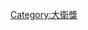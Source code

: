{{Navbox
| name      = 大衛獎最佳女主角
| title     = [[意大利电影金像奖|大衛獎最佳女主角]]
| state     = {{{state<includeonly>|autocollapse</includeonly>}}}
| bodyclass = hlist
| basestyle = background: #DDBF5F

| group1 = 1956–1980
| list1 =
* [[珍娜·露露布莉姬妲]] (1956)
* [[安娜·马尼亚尼]] (1958) 
* [[安娜·马尼亚尼]] (1959)
* [[索非娅·罗兰|蘇菲亞·羅蘭]] (1961) 
* [[珍娜·露露布莉姬妲]] / [[西爾瓦娜·曼加諾]] (1963)
* [[索非娅·罗兰|蘇菲亞·羅蘭]] (1964) 
* [[索非娅·罗兰|蘇菲亞·羅蘭]] (1965)
* {{link-it|茱莉艾塔·瑪西娜|Giulietta Masina}} (1966)
* [[西爾瓦娜·曼加諾]] (1967)
* [[克勞蒂亞·卡蒂納]] (1968) 
* [[珍娜·露露布莉姬妲]] / {{link-it|莫妮卡·維蒂|Monica Vitti}} (1969) 
* [[索非娅·罗兰|蘇菲亞·羅蘭]] (1970)
* {{link-it|弗洛林達·保坎|Florinda Bolkan}} / {{link-it|莫妮卡·維蒂|Monica Vitti}} (1971)
* [[克勞蒂亞·卡蒂納]] (1972)
* {{link-it|弗洛林達·保坎|Florinda Bolkan}} / [[西爾瓦娜·曼加諾]] (1973) 
* [[索非娅·罗兰|蘇菲亞·羅蘭]] / {{link-it|莫妮卡·維蒂|Monica Vitti}} (1974)
* {{link-it|瑪莉安吉拉·梅拉圖|Mariangela Melato}} (1975)
* {{link-it|莫妮卡·維蒂|Monica Vitti}} (1976) 
* {{link-it|瑪莉安吉拉·梅拉圖|Mariangela Melato}} (1977)
* [[索非娅·罗兰|蘇菲亞·羅蘭]] / {{link-it|瑪莉安吉拉·梅拉圖|Mariangela Melato}} (1978)
* {{link-it|莫妮卡·維蒂|Monica Vitti}} (1979)
* [[薇娜·莉絲]] (1980)

| group2 = 1981–2000
| list2  =
* {{link-it|瓦萊利雅·多比奇|Valeria D'Obici}} / {{link-it|瑪莉安吉拉·梅拉圖|Mariangela Melato}} (1981) 
* {{link-it|依里歐諾拉·吉爾吉|Eleonora Giorgi}} (1982)
* {{link-it|茱莉婭娜·德·瑟約|Giuliana De Sio}} (1983)
* {{link-it|莉娜·薩斯特利|Lina Sastri}} (1984)
* {{link-it|莉娜·薩斯特利|Lina Sastri}} (1985) 
* {{link-it|安吉拉·摩琳娜|Ángela Molina}} (1986)
* [[麗芙·烏曼]] (1987)
* {{link-en|依萊娜·沙發諾娃|Yelena Safonova}} (1988)
* {{link-it|史蒂芬尼婭·桑德雷利|Stefania Sandrelli}} (1989)
* {{link-it|艾萊娜·索菲亞·里奇|Elena Sofia Ricci}} (1990)
* [[瑪姬麗塔·貝]] (1991)
* {{link-it|茱莉婭娜·德·瑟約|Giuliana De Sio}} (1992)
* {{link-it|安東妮婭·彭西亞尼|Antonella Ponziani}} (1993)
* [[艾莎·阿基多]] (1994)
* {{link-it|安娜·博納奧圖|Anna Bonaiuto}} (1995)
* [[瓦萊麗雅·布魯尼-特德斯奇]] (1996) 
* [[艾莎·阿基多]] (1997)
* [[瓦萊麗雅·布魯尼-特德斯奇]] (1998)
* [[瑪姬麗塔·貝]] (1999)
* {{link-it|莉西亞·瑪格莉塔|Licia Maglietta}} (2000)

| group3 = 2001–現今
| list3  =
* [[蘿拉·莫藍特]] (2001) 
* {{link-it|瑪莉娜·孔法隆|Marina Confalone}} (2002)
* {{link-it|喬凡娜·梅諾茲歐娜|Giovanna Mezzogiorno}} (2003)
* [[佩内洛普·克鲁兹|潘妮洛普·克魯茲]] (2004)
* {{link-it|芭芭拉·波布洛瓦|Barbora Bobuľová}} (2005)
* [[薇拉莉·葛琳諾]] (2006) 
* {{link-en|柯塞妮亞·拉帕波特|Kseniya Rappoport}} (2007)
* [[瑪姬麗塔·貝]] (2008)
* [[艾芭·羅爾瓦雀]] (2009)
* {{link-it|米卡葉拉·拉馬佐第|Micaela Ramazzotti}} (2010)
* {{link-it|寶拉·寇提莉絲|Paola Cortellesi}} (2011) 
* [[赵涛 (演员)|趙濤]] (2012)
* [[瑪姬麗塔·貝]] (2013)
* [[瓦萊麗雅·布魯尼-特德斯奇]] (2014)
* [[瑪姬麗塔·貝]] (2015)
* {{link-it|伊萊妮雅·巴斯托雷利|Ilenia Pastorelli}} (2016) 
* [[瓦萊麗雅·布魯尼-特德斯奇]] (2017)
* [[Jasmine Trinca]] (2018)
* [[Elena Sofia Ricci]] (2019)

}}<noinclude>
[[Category:大衛獎]]
</noinclude>